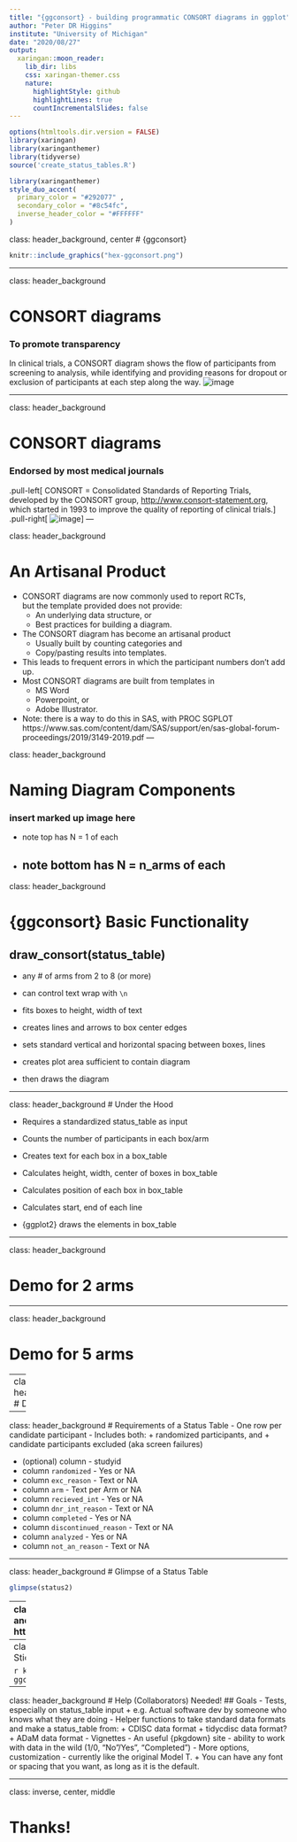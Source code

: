 ```yaml
---
title: "{ggconsort} - building programmatic CONSORT diagrams in ggplot"
author: "Peter DR Higgins"
institute: "University of Michigan"
date: "2020/08/27"
output:
  xaringan::moon_reader:
    lib_dir: libs
    css: xaringan-themer.css
    nature:
      highlightStyle: github
      highlightLines: true
      countIncrementalSlides: false
---
```


```r
options(htmltools.dir.version = FALSE)
library(xaringan)
library(xaringanthemer)
library(tidyverse)
source('create_status_tables.R')
```

```r
library(xaringanthemer)
style_duo_accent(
  primary_color = "#292077" ,
  secondary_color = "#8c54fc",
  inverse_header_color = "#FFFFFF"
)
```
class: header_background, center
# {ggconsort}


```r
knitr::include_graphics("hex-ggconsort.png")
```

---

class: header_background

# CONSORT diagrams

### To promote transparency

In clinical trials, a CONSORT diagram shows the flow of participants from screening to analysis, while identifying and providing reasons for dropout or exclusion of participants at each step along the way.
![image](consort5arm_upa_uc.png)

---

class: header_background

# CONSORT diagrams

### Endorsed by most medical journals
.pull-left[
CONSORT = Consolidated Standards of Reporting Trials, developed by the CONSORT group, <http://www.consort-statement.org>, which started in 1993 to improve the quality of reporting of clinical trials.
]
.pull-right[
![image](CONSORT_template.png)
]
---

class: header_background

# An Artisanal Product

- CONSORT diagrams are now commonly used to report RCTs,<br>
  but the template provided does not provide: 
  + An underlying data structure, or 
  + Best practices for building a diagram. 
- The CONSORT diagram has become an artisanal product
  + Usually built by counting categories and 
  + Copy/pasting results into templates. 
- This leads to frequent errors in which the participant numbers don't add up. 
- Most CONSORT diagrams are built from templates in 
  + MS Word
  + Powerpoint, or 
  + Adobe Illustrator.
- Note: there is a way to do this in SAS, with PROC SGPLOT
https://www.sas.com/content/dam/SAS/support/en/sas-global-forum-proceedings/2019/3149-2019.pdf
---

class: header_background

# Naming Diagram Components
### insert marked up image here
- note top has N = 1 of each
- note bottom has N = n_arms of each
---

class: header_background

# {ggconsort} Basic Functionality

## draw_consort(status_table)

- any # of arms from 2 to 8 (or more)

- can control text wrap with `\n`

- fits boxes to height, width of text

- creates lines and arrows to box center edges

- sets standard vertical and horizontal spacing between boxes, lines

- creates plot area sufficient to contain diagram

- then draws the diagram


---

class: header_background
# Under the Hood

- Requires a standardized status_table as input

- Counts the number of participants in each box/arm

- Creates text for each box in a box_table

- Calculates height, width, center of boxes in box_table

- Calculates position of each box in box_table

- Calculates start, end of each line 

- {ggplot2} draws the elements in box_table

---

class: header_background

# Demo for 2 arms

---

class: header_background

# Demo for 5 arms

---
class: header_background
# Demo for 8 arms

---

class: header_background
# Requirements of a Status Table
- One row per candidate participant
- Includes both: 
  + randomized participants, and
  + candidate participants excluded (aka screen failures)
  
- (optional) column - studyid
- column `randomized` -             Yes or NA
- column `exc_reason` -             Text or NA
- column `arm` -                    Text per Arm or NA
- column `recieved_int` -           Yes or NA
- column `dnr_int_reason` -         Text or NA
- column `completed` -              Yes or NA
- column `discontinued_reason` -    Text or NA
- column `analyzed` -               Yes or NA
- column `not_an_reason` -          Text or NA

---

class: header_background
# Glimpse of a Status Table
```r
glimpse(status2)
```

---
class: header_background
# The Package and Repository
.center[
https://github.com/higgi13425/ggconsort
]

```r
knitr::include_graphics("github-ggconsort.png")
```
---
class: header_background
# The Hex Sticker

```r
knitr::include_graphics("hex-ggconsort.png")
```


---
class: header_background
# Help (Collaborators) Needed!
## Goals
- Tests, especially on status_table input
  + e.g. Actual software dev by someone who knows what they are doing
- Helper functions to take standard data formats and make a status_table from:
  + CDISC data format
  + tidycdisc data format?
  + ADaM data format
- Vignettes
- An useful {pkgdown} site
- ability to work with data in the wild (1/0, "No"/Yes", "Completed")
- More options, customization - currently like the original Model T.
  + You can have any font or spacing that you want, as long as it is the default.

---
class: inverse, center, middle

# Thanks!


